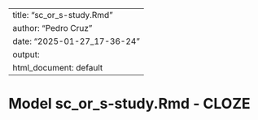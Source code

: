 
---
title: "sc_or_s-study.Rmd"
author: "Pedro Cruz"
date: "2025-01-27_17-36-24"
output:
  html_document: default
---


# Model sc_or_s-study.Rmd - CLOZE

